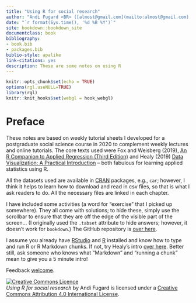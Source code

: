 ```yaml
--- 
title: "Using R for social research"
author: "Andi Fugard <BR> ([almost@gmail.com](mailto:almost@gmail.com), @[InductiveStep](https://twitter.com/InductiveStep))"
date: "`r format(Sys.time(), '%d %B %Y')`"
site: bookdown::bookdown_site
documentclass: book
bibliography:
- book.bib
- packages.bib
biblio-style: apalike
link-citations: yes
description: These are some notes on using R
---
```


```r
knitr::opts_chunk$set(echo = TRUE)
options(rgl.useNULL=TRUE)
library(rgl)
knitr::knit_hooks$set(webgl = hook_webgl)
```



# Preface {-}

These notes are based on weekly tutorial sheets I developed for a postgraduate social science course in 2020 to complement weekly lectures and online tutorials. The core texts used were Fox and Weisberg (2019), [An R Companion to Applied Regression (Third Edition)](https://socialsciences.mcmaster.ca/jfox/Books/Companion/) and Healy (2019) [Data Visualization: A Practical Introduction](https://socviz.co/) -- both fabulous for learning applied statistics using R.

All the datasets used are available in [CRAN](https://cran.r-project.org/doc/FAQ/R-FAQ.html#What-is-CRAN_003f) packages, e.g., `car`; however, I think it helps to learn how to download and read in csv files, so that is what I ask readers to do. All the necessary files are linked in each chapter.

I have included some activities (a word for "exercise" that I picked up somewhere). They all come with solutions; to hide these, simply use the scrollbar to ensure that they are off the edge of the visible part of the screen... (I originally used the `.tabset` attribute to hide answers; however, it doesn't work for `bookdown`.) The GitHub repository is [over here](https://github.com/InductiveStep/R-notes).

I assume you already have [RStudio](https://rstudio.com/) and [R](https://cran.r-project.org/) installed and know how to type and run R or R Markdown chunks. If not, try Healy's intro [over here](https://socviz.co/gettingstarted.html). Better still, ask someone who knows what "Markdown" and "running a chunk" mean to give you a 5 minute intro!

Feedback [welcome](mailto:almost@gmail.com).



<a rel="license" href="http://creativecommons.org/licenses/by/4.0/"><img alt="Creative Commons Licence" style="border-width:0" src="https://i.creativecommons.org/l/by/4.0/88x31.png" /></a><BR>
*Using R for social research* by Andi Fugard is licensed under a [Creative Commons Attribution 4.0 International License](https://creativecommons.org/licenses/by/4.0/).